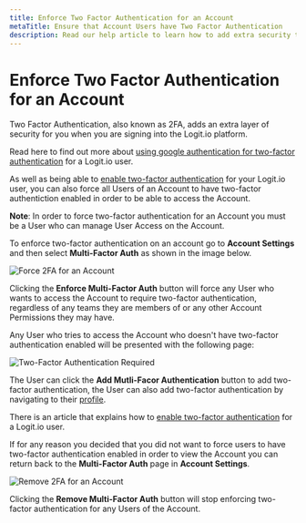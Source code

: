 ```yaml
---
title: Enforce Two Factor Authentication for an Account
metaTitle: Ensure that Account Users have Two Factor Authentication
description: Read our help article to learn how to add extra security to your account and ensure that all Account Users have Two Factor Authentication (2FA) enabled with Logit.io.
---
```


# Enforce Two Factor Authentication for an Account

Two Factor Authentication, also known as 2FA, adds an extra layer of security for you when you are signing into the Logit.io platform. 

Read here to find out more about 
[using google authentication for two-factor authentication](/account-administration/account-access-users-teams/two-factor-authentication/enforce-account-two-factor-authentication) 
for a Logit.io user.

As well as being able 
to [enable two-factor authentication](/account-administration/account-access-users-teams/two-factor-authentication/enable-two-factor-authentication) for your Logit.io user, you can 
also force all Users of an Account to have two-factor authentiction enabled in order to be able to access the Account.

 __Note__: In order to force two-factor authentication for an Account you must be a User who can manage User Access on the Account.

 To enforce two-factor authentication on an account go to __Account Settings__ and then select __Multi-Factor Auth__ as shown in the image below.

![Force 2FA for an Account](@/images/help/account-access/account-2fa.png)

Clicking the __Enforce Multi-Factor Auth__ button will force any User who wants to access the Account to require two-factor authentication, regardless of any teams they are members 
of or any other Account Permissions they may have.

Any User who tries to access the Account who doesn't have two-factor authentication enabled will be presented with the following page:

![Two-Factor Authentication Required](@/images/help/account-access/2fa-required.png)

The User can click the __Add Mutli-Facor Authentication__ button to add two-factor authentication, the User can also add two-factor authentication by navigating to their 
[profile](https://dashboard.logit.io/settings/profile).

There is an article that explains how
to [enable two-factor authentication](/account-administration/account-access-users-teams/two-factor-authentication/enable-two-factor-authentication) for a Logit.io user.

If for any reason you decided that you did not want to force users to have two-factor authentication enabled in order to view the Account you can return back to the  __Multi-Factor Auth__ page in __Account Settings__.

![Remove 2FA for an Account](@/images/help/account-access/account-2fa-remove.png)

Clicking the __Remove Multi-Factor Auth__ button will stop enforcing two-factor authentication for any Users of the Account.